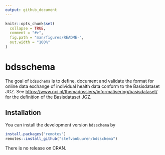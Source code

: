```yaml
---
output: github_document
---
```


<!-- README.md is generated from README.Rmd. Please edit that file -->

```r
knitr::opts_chunk$set(
  collapse = TRUE,
  comment = "#>",
  fig.path = "man/figures/README-",
  out.width = "100%"
)
```

# bdsschema

<!-- badges: start -->
<!-- badges: end -->

The goal of `bdsschema` is to define, document and validate the format for online data exchange of individual health data conform to the Basisdataset JGZ. See <https://www.ncj.nl/themadossiers/informatisering/basisdataset/> for the definition of the Basisdataset JGZ.

## Installation

You can install the development version `bdsschema` by

```r
install.packages("remotes")
remotes::install_github("stefvanbuuren/bdsschema")
```

There is no release on CRAN.
